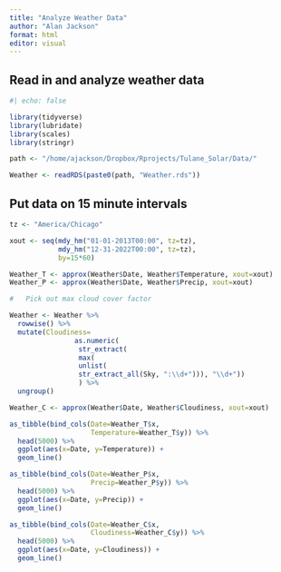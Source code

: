 ```yaml
---
title: "Analyze Weather Data"
author: "Alan Jackson"
format: html
editor: visual
---
```


## Read in and analyze weather data


```r
#| echo: false

library(tidyverse)
library(lubridate)
library(scales)
library(stringr)

path <- "/home/ajackson/Dropbox/Rprojects/Tulane_Solar/Data/"

Weather <- readRDS(paste0(path, "Weather.rds"))

```

##    Put data on 15 minute intervals

```r

tz <- "America/Chicago"

xout <- seq(mdy_hm("01-01-2013T00:00", tz=tz),
            mdy_hm("12-31-2022T00:00", tz=tz),
            by=15*60)

Weather_T <- approx(Weather$Date, Weather$Temperature, xout=xout)
Weather_P <- approx(Weather$Date, Weather$Precip, xout=xout)

#   Pick out max cloud cover factor

Weather <- Weather %>% 
  rowwise() %>% 
  mutate(Cloudiness= 
                as.numeric(
                 str_extract(
                 max(
                 unlist(
                 str_extract_all(Sky, ":\\d+"))), "\\d+"))
                 ) %>% 
  ungroup()

Weather_C <- approx(Weather$Date, Weather$Cloudiness, xout=xout)

as_tibble(bind_cols(Date=Weather_T$x, 
                    Temperature=Weather_T$y)) %>%   
  head(5000) %>% 
  ggplot(aes(x=Date, y=Temperature)) +
  geom_line()

as_tibble(bind_cols(Date=Weather_P$x, 
                    Precip=Weather_P$y)) %>%   
  head(5000) %>% 
  ggplot(aes(x=Date, y=Precip)) +
  geom_line()

as_tibble(bind_cols(Date=Weather_C$x, 
                    Cloudiness=Weather_C$y)) %>%   
  head(5000) %>% 
  ggplot(aes(x=Date, y=Cloudiness)) +
  geom_line()


```















